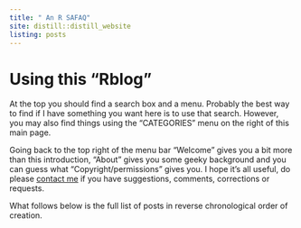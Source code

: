 ```yaml
---
title: " An R SAFAQ"
site: distill::distill_website
listing: posts
---
```

<p></p>
<p></p>
<p></p>
<h1>Using this "Rblog"</h1>
<p></p>
<div class="description">
<p align="left">At the top you should find a search box and a menu.  Probably the best way to find if I have something you want here is to use that search.  However,  you may also find things using the "CATEGORIES" menu on the right of this main page.

Going back to the top right of the menu bar "Welcome" gives you a bit more than this introduction, "About" gives you some geeky background and you can guess what "Copyright/permissions" gives you.  I hope it's all useful, do please [contact me](https://www.psyctc.org/psyctc/contact-me/) if you have suggestions, comments, corrections or requests.</p>  What follows below is the full list of posts in reverse chronological order of creation.</div>
